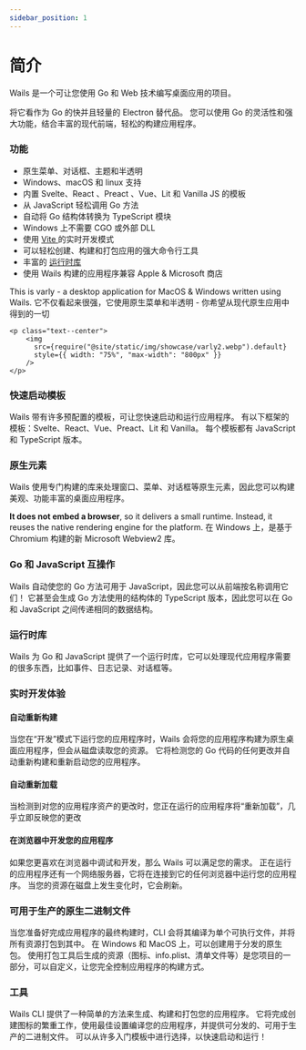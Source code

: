 ```yaml
---
sidebar_position: 1
---
```


# 简介

Wails 是一个可让您使用 Go 和 Web 技术编写桌面应用的项目。

将它看作为 Go 的快并且轻量的 Electron 替代品。 您可以使用 Go 的灵活性和强大功能，结合丰富的现代前端，轻松的构建应用程序。

### 功能

- 原生菜单、对话框、主题和半透明
- Windows、macOS 和 linux 支持
- 内置 Svelte、React 、Preact 、Vue、Lit 和 Vanilla JS 的模板
- 从 JavaScript 轻松调用 Go 方法
- 自动将 Go 结构体转换为 TypeScript 模块
- Windows 上不需要 CGO 或外部 DLL
- 使用 [Vite ](https://vitejs.dev/) 的实时开发模式
- 可以轻松创建、构建和打包应用的强大命令行工具
- 丰富的 [运行时库](/docs/reference/runtime/intro)
- 使用 Wails 构建的应用程序兼容 Apple & Microsoft 商店

This is varly - a desktop application for MacOS & Windows written using Wails. 它不仅看起来很强，它使用原生菜单和半透明 - 你希望从现代原生应用中得到的一切

```mdx-code-block
<p class="text--center">
    <img
      src={require("@site/static/img/showcase/varly2.webp").default}
      style={{ width: "75%", "max-width": "800px" }}
    />
</p>
```

### 快速启动模板

Wails 带有许多预配置的模板，可让您快速启动和运行应用程序。 有以下框架的模板：Svelte、React、Vue、Preact、Lit 和 Vanilla。 每个模板都有 JavaScript 和 TypeScript 版本。

### 原生元素

Wails 使用专门构建的库来处理窗口、菜单、对话框等原生元素，因此您可以构建美观、功能丰富的桌面应用程序。

**It does not embed a browser**, so it delivers a small runtime. Instead, it reuses the native rendering engine for the platform. 在 Windows 上，是基于 Chromium 构建的新 Microsoft Webview2 库。

### Go 和 JavaScript 互操作

Wails 自动使您的 Go 方法可用于 JavaScript，因此您可以从前端按名称调用它们！ 它甚至会生成 Go 方法使用的结构体的 TypeScript 版本，因此您可以在 Go 和 JavaScript 之间传递相同的数据结构。

### 运行时库

Wails 为 Go 和 JavaScript 提供了一个运行时库，它可以处理现代应用程序需要的很多东西，比如事件、日志记录、对话框等。

### 实时开发体验

#### 自动重新构建

当您在“开发”模式下运行您的应用程序时，Wails 会将您的应用程序构建为原生桌面应用程序，但会从磁盘读取您的资源。 它将检测您的 Go 代码的任何更改并自动重新构建和重新启动您的应用程序。

#### 自动重新加载

当检测到对您的应用程序资产的更改时，您正在运行的应用程序将“重新加载”，几乎立即反映您的更改

#### 在浏览器中开发您的应用程序

如果您更喜欢在浏览器中调试和开发，那么 Wails 可以满足您的需求。 正在运行的应用程序还有一个网络服务器，它将在连接到它的任何浏览器中运行您的应用程序。 当您的资源在磁盘上发生变化时，它会刷新。

### 可用于生产的原生二进制文件

当您准备好完成应用程序的最终构建时，CLI 会将其编译为单个可执行文件，并将所有资源打包到其中。 在 Windows 和 MacOS 上，可以创建用于分发的原生包。 使用打包工具后生成的资源（图标、info.plist、清单文件等）是您项目的一部分，可以自定义，让您完全控制应用程序的构建方式。

### 工具

Wails CLI 提供了一种简单的方法来生成、构建和打包您的应用程序。 它将完成创建图标的繁重工作，使用最佳设置编译您的应用程序，并提供可分发的、可用于生产的二进制文件。 可以从许多入门模板中进行选择，以快速启动和运行！
